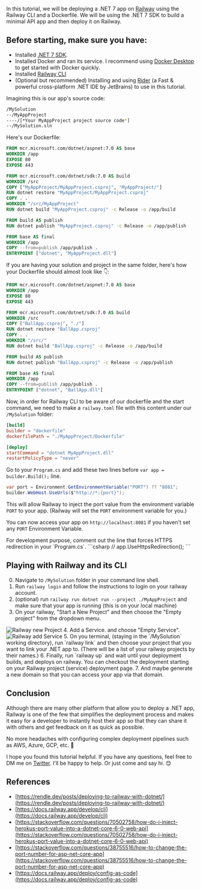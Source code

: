 
In this tutorial, we will be deploying a .NET 7 app on [Railway](https://railway.app/) using the Railway CLI and a Dockerfile. We will be using
the .NET 7 SDK to build a minimal API app and then deploy it on Railway.

## Before starting, make sure you have:
- Installed [.NET 7 SDK](https://dotnet.microsoft.com/en-us/download/dotnet/7.0).
- Installed Docker and ran its service. I recommend using [Docker Desktop](https://www.docker.com/products/docker-desktop) to get started with Docker quickly.
- Installed [Railway CLI](https://docs.railway.app/develop/cli)
- (Optional but recommended) Installing and using [Rider](https://www.jetbrains.com/rider/) (a Fast & powerful cross-platform .NET IDE by JetBrains) to
 use in this tutorial.

Imagining this is our app's source code:
```bash
/MySolution
--/MyAppProject
----/[*Your MyAppProject project source code*]
--/MySolution.sln
```

Here's our Dockerfile:
```dockerfile
FROM mcr.microsoft.com/dotnet/aspnet:7.0 AS base
WORKDIR /app
EXPOSE 80
EXPOSE 443

FROM mcr.microsoft.com/dotnet/sdk:7.0 AS build
WORKDIR /src
COPY ["MyAppProject/MyAppProject.csproj", "MyAppProject/"]
RUN dotnet restore "MyAppProject/MyAppProject.csproj"
COPY . .
WORKDIR "/src/MyAppProject"
RUN dotnet build "MyAppProject.csproj" -c Release -o /app/build

FROM build AS publish
RUN dotnet publish "MyAppProject.csproj" -c Release -o /app/publish

FROM base AS final
WORKDIR /app
COPY --from=publish /app/publish .
ENTRYPOINT ["dotnet", "MyAppProject.dll"]
```


<Note type='warning'>
If you are having your solution and project in the same folder, here's how your Dockerfile should almost look like 👇:
</Note>

```dockerfile
FROM mcr.microsoft.com/dotnet/aspnet:7.0 AS base
WORKDIR /app
EXPOSE 80
EXPOSE 443

FROM mcr.microsoft.com/dotnet/sdk:7.0 AS build
WORKDIR /src
COPY ["BallApp.csproj", "./"]
RUN dotnet restore "BallApp.csproj"
COPY . .
WORKDIR "/src/"
RUN dotnet build "BallApp.csproj" -c Release -o /app/build

FROM build AS publish
RUN dotnet publish "BallApp.csproj" -c Release -o /app/publish

FROM base AS final
WORKDIR /app
COPY --from=publish /app/publish .
ENTRYPOINT ["dotnet", "BallApp.dll"]
```


Now, in order for Railway CLI to be aware of our dockerfile and the start command, we need to make a `railway.toml` file with this content
under our `/MySolution` folder:

```toml
[build]
builder = "dockerfile"
dockerfilePath = "./MyAppProject/Dockerfile"

[deploy]
startCommand = "dotnet MyAppProject.dll"
restartPolicyType = "never"
```

Go to your `Program.cs` and add these two lines before `var app = builder.Build();` line.

```csharp
var port = Environment.GetEnvironmentVariable("PORT") ?? "8081";
builder.WebHost.UseUrls($"http://*:{port}");
```

This will allow Railway to
inject the port value from the environment variable `PORT` to your app. (Railway will set the `PORT` environment variable for you.)

You can now access your app on `http://localhost:8081` if you haven't set any `PORT` Environment Variable.

<Note type='warning'>
For development purpose, comment out the line that forces HTTPS redirection in your `Program.cs`.
```csharp
// app.UseHttpsRedirection();
```
</Note>

## Playing with Railway and its CLI

0. Navigate to `/MySolution` folder in your command line shell.
1. Run `railway login` and follow the instructions to login on your railway account.
2. (optional) run `railway run dotnet run --project ./MyAppProject` and make sure that your app is running (this is on your local machine)
3. On your railway, "Start a New Project" and then choose the "Empty project" from the dropdown menu.
<img src={Image_RailwayNewProject.src} width={400} height={100} alt="Railway new Project" />
4. Add a Service. and choose "Empty Service".
<img src={Image_RailwayAddService.src} width={400} height={100} alt="Railway add Service" />
5. On you terminal, (staying in the `/MySolution` working directory), run `railway link` and then choose your project that you want to link your .NET app to. (There will be a list of your railway projects by their names.)
6. Finally, run `railway up` and wait until your deployment builds, and deploys on railway. You can checkout the deployment starting on your Railway project (service) deployment page.
7. And maybe generate a new domain so that you can access your app via that domain.

## Conclusion
Although there are many other platform that allow you to deploy a .NET app, Railway is one of the few that simplifies the deployment process
and makes it easy for a developer to instantly host their app so that they can share it with others and get feedback on it as quick as possible.

No more headaches with configuring complex deployment pipelines such as AWS, Azure, GCP, etc. 🤦

I hope you found this tutorial helpful. If you have any questions, feel free to DM me on <a target="_blank" href="https://twitter.com/iliaaamiri">Twitter</a>.
I'll be happy to help. Or just come and say hi. 😊

## References
- [https://rendle.dev/posts/deploying-to-railway-with-dotnet/](https://rendle.dev/posts/deploying-to-railway-with-dotnet/)
- [https://docs.railway.app/develop/cli](https://docs.railway.app/develop/cli)
- [https://stackoverflow.com/questions/70502758/how-do-i-inject-herokus-port-value-into-a-dotnet-core-6-0-web-api](https://stackoverflow.com/questions/70502758/how-do-i-inject-herokus-port-value-into-a-dotnet-core-6-0-web-api)
- [https://stackoverflow.com/questions/38755516/how-to-change-the-port-number-for-asp-net-core-app](https://stackoverflow.com/questions/38755516/how-to-change-the-port-number-for-asp-net-core-app)
- [https://docs.railway.app/deploy/config-as-code](https://docs.railway.app/deploy/config-as-code)
